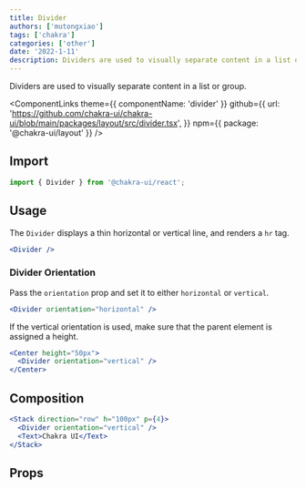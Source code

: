 ```yaml
---
title: Divider
authors: ['mutongxiao']
tags: ['chakra']
categories: ['other']
date: '2022-1-11'
description: Dividers are used to visually separate content in a list or group.
---
```


Dividers are used to visually separate content in a list or group.

<ComponentLinks
  theme={{ componentName: 'divider' }}
  github={{
    url: 'https://github.com/chakra-ui/chakra-ui/blob/main/packages/layout/src/divider.tsx',
  }}
  npm={{ package: '@chakra-ui/layout' }}
/>

<carbon-ad></carbon-ad>

## Import

```js
import { Divider } from '@chakra-ui/react';
```

## Usage

The `Divider` displays a thin horizontal or vertical line, and renders a `hr`
tag.

```jsx
<Divider />
```

### Divider Orientation

Pass the `orientation` prop and set it to either `horizontal` or `vertical`.

```jsx
<Divider orientation="horizontal" />
```

If the vertical orientation is used, make sure that the parent element is
assigned a height.

```jsx
<Center height="50px">
  <Divider orientation="vertical" />
</Center>
```

## Composition

```jsx
<Stack direction="row" h="100px" p={4}>
  <Divider orientation="vertical" />
  <Text>Chakra UI</Text>
</Stack>
```

## Props

<PropsTable of="Divider" />
